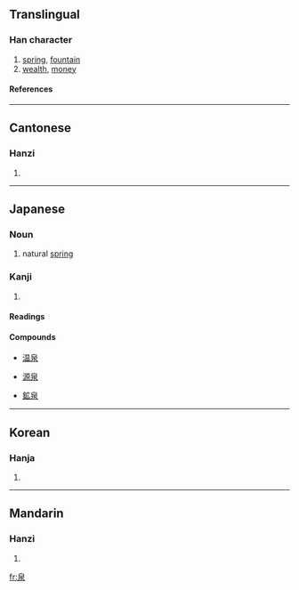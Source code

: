 ==Translingual==
===Han character===
{{Han char|rn=85|rad=水|as=05|sn=9|four=2623<sub>2</sub>|canj=竹日水 (HAE)}}
# [[spring]], [[fountain]]
# [[wealth]], [[money]]
====References====
{{Han ref|kx=0615.120|dkj=17274|dj=1009.090|hdz=31576.100|uh=6CC9|ud=27849|bh=AC75|bd=44149}}

----
==Cantonese==
===Hanzi===
{{yue-hanzi|jyut=|y=chyun4}}
# {{defn|Cantonese}}

----
==Japanese==
===Noun===
{{ja-noun|k|count=|hira=いずみ|rom=izumi}}
# natural [[spring]]

===Kanji===
{{ja-kanji|grade=6|rs=水05}}
# {{defn|Japanese}} 
====Readings====
{{ja-readings|on=[[せん]] ([[sen]])|kun=[[いずみ]] ([[izumi]])}}
====Compounds====
{{top4}}
*[[温泉]]
{{mid4}}
*[[源泉]]
{{mid4}}
*[[鉱泉]]
{{mid4}}
{{bottom}}

----

==Korean==
===Hanja===
{{ko-hanja|hangeul=천|eumhun=|rv=cheon|mr=ch'ŏn|y=chen}}
# {{defn|Korean}}

----
==Mandarin==
===Hanzi===
{{cmn-hanzi|pin=[[quán]] (quan2)|wg=ch'üan<sup>2</sup>}}
# {{defn|Mandarin}}

[[fr:泉]]